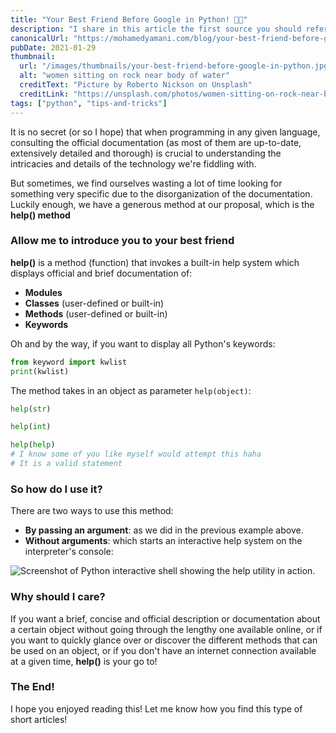```yaml
---
title: "Your Best Friend Before Google in Python! 👩‍💻"
description: "I share in this article the first source you should refer to before Google when it comes to Python, it is the built in manual."
canonicalUrl: "https://mohamedyamani.com/blog/your-best-friend-before-google-in-python/"
pubDate: 2021-01-29
thumbnail:
  url: "/images/thumbnails/your-best-friend-before-google-in-python.jpg"
  alt: "women sitting on rock near body of water"
  creditText: "Picture by Roberto Nickson on Unsplash"
  creditLink: "https://unsplash.com/photos/women-sitting-on-rock-near-body-of-water-vRAYwESFc-U?utm_medium=referral&utm_source=mohamedyamani.com"
tags: ["python", "tips-and-tricks"]
---
```


It is no secret (or so I hope) that when programming in any given language, consulting the official documentation (as most of them are up-to-date, extensively detailed and thorough) is crucial to understanding the intricacies and details of the technology we're fiddling with.

But sometimes, we find ourselves wasting a lot of time looking for something very specific due to the disorganization of the documentation. Luckily enough, we have a generous method at our proposal, which is the **help() method**

### Allow me to introduce you to your best friend

**help()** is a method (function) that invokes a built-in help system which displays official and brief documentation of:

- **Modules**
- **Classes** (user-defined or built-in)
- **Methods** (user-defined or built-in)
- **Keywords**

Oh and by the way, if you want to display all Python's keywords:

```python
from keyword import kwlist
print(kwlist)
```

The method takes in an object as parameter `help(object)`:

```python
help(str)

help(int)

help(help)
# I know some of you like myself would attempt this haha
# It is a valid statement
```

### So how do I use it?

There are two ways to use this method:

- **By passing an argument**: as we did in the previous example above.
- **Without arguments**: which starts an interactive help system on the interpreter's console:

![Screenshot of Python interactive shell showing the help utility in action.](/images/python-help-utility-terminal-screenshot.png)

### Why should I care?

If you want a brief, concise and official description or documentation about a certain object without going through the lengthy one available online, or if you want to quickly glance over or discover the different methods that can be used on an object, or if you don't have an internet connection available at a given time, **help()** is your go to!

### The End!

I hope you enjoyed reading this! Let me know how you find this type of short articles!
